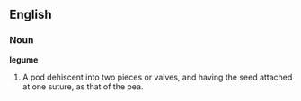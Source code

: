 ==English==

===Noun===

'''legume'''

#A pod dehiscent into two pieces or valves, and having the seed attached at one suture, as that of the pea.